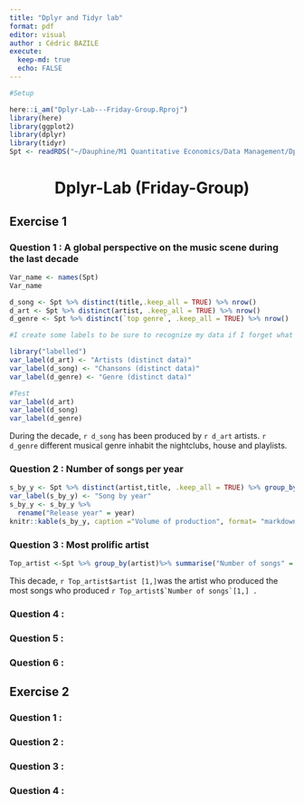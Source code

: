 ```yaml
---
title: "Dplyr and Tidyr lab"
format: pdf
editor: visual
author : Cédric BAZILE
execute: 
  keep-md: true
  echo: FALSE
---
```


```r
#Setup

here::i_am("Dplyr-Lab---Friday-Group.Rproj")
library(here)
library(ggplot2)
library(dplyr)
library(tidyr)
Spt <- readRDS("~/Dauphine/M1 Quantitative Economics/Data Management/Dplyr-Lab---Friday-Group/top-spotify-songs-from-20102019-by-year.Rds")
```

<center>

# Dplyr-Lab (Friday-Group)

</center>

## Exercise 1

### Question 1 : A global perspective on the music scene during the last decade

```r
Var_name <- names(Spt)
Var_name


```

```r
d_song <- Spt %>% distinct(title,.keep_all = TRUE) %>% nrow()
d_art <- Spt %>% distinct(artist, .keep_all = TRUE) %>% nrow()
d_genre <- Spt %>% distinct(`top genre`, .keep_all = TRUE) %>% nrow()


```

```r
#I create some labels to be sure to recognize my data if I forget what it is

library("labelled")
var_label(d_art) <- "Artists (distinct data)"
var_label(d_song) <- "Chansons (distinct data)"
var_label(d_genre) <- "Genre (distinct data)"

#Test
var_label(d_art)
var_label(d_song) 
var_label(d_genre)
```

During the decade, `r d_song` has been produced by `r d_art` artists. `r d_genre` different musical genre inhabit the nightclubs, house and playlists.

### Question 2 : Number of songs per year

```r
s_by_y <- Spt %>% distinct(artist,title, .keep_all = TRUE) %>% group_by(year)  %>% summarise("Number of songs" = n())
var_label(s_by_y) <- "Song by year"
s_by_y <- s_by_y %>% 
  rename("Release year" = year)
knitr::kable(s_by_y, caption ="Volume of production", format= "markdown")
```

### Question 3 : Most prolific artist

```r
Top_artist <-Spt %>% group_by(artist)%>% summarise("Number of songs" = n()) %>% arrange(desc(`Number of songs`))

```

This decade, `r Top_artist$artist [1,]`was the artist who produced the most songs who produced `` r Top_artist$`Number of songs`[1,] . ``

### Question 4 :

### Question 5 :

### Question 6 :

## Exercise 2

### Question 1 :

### Question 2 :

### Question 3 :

### Question 4 :
